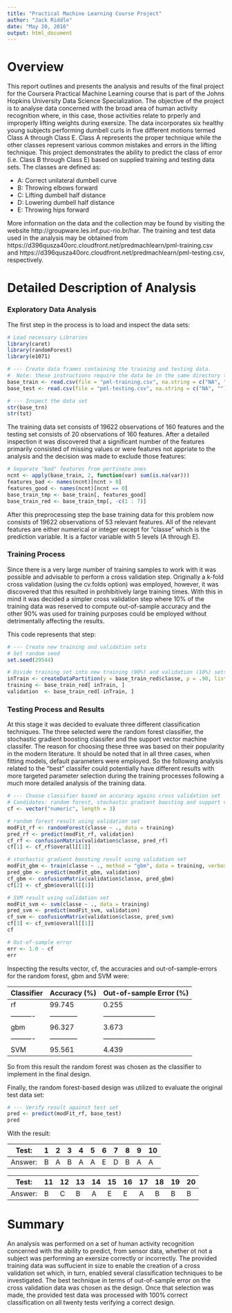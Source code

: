```yaml
---
title: "Practical Machine Learning Course Project"
author: "Jack Riddle"
date: "May 20, 2016"
output: html_document
---
```


# Overview

This report outlines and presents the analysis and results of the final project for the Coursera Practical Machine Learning course that is part of the Johns Hopkins University Data Science Specialization. The objective of the project is to analyse data concerned with the broad area of human activity recognition where, in this case, those activities relate to prperly and improperly lifting weights during exersize. The data incorporates six healthy young subjects performing dumbell curls in five different motions termed Class A through Class E. Class A represents the proper technique while the other classes represent various common mistakes and errors in the lifting technique. This project demonstrates the ability to predict the class of error (i.e. Class B through Class E) based on supplied training and testing data sets. The classes are defined as:

* A: Correct unilateral dumbell curve
* B: Throwing elbows forward
* C: Lifting dumbell half distance
* D: Lowering dumbell half distance
* E: Throwing hips forward


More information on the data and the collection may be found by visiting the website http://groupware.les.inf.puc-rio.br/har. The training and test data used in the analysis may be obtained from https://d396qusza40orc.cloudfront.net/predmachlearn/pml-training.csv and https://d396qusza40orc.cloudfront.net/predmachlearn/pml-testing.csv, respectively.    



# Detailed Description of Analysis

### Exploratory Data Analysis

The first step in the process is to load and inspect the data sets:
```r
# Load necessary Libraries
library(caret)
library(randomForest)
library(e1071)

# --- Create data frames containing the training and testing data. 
#  Note: these instructions require the data be in the same directory this file
base_train <- read.csv(file = "pml-training.csv", na.string = c("NA", ""))
base_test <- read.csv(file = "pml-testing.csv", na.string = c("NA", ""))

# --- Inspect the data set
str(base_trn)
str(tst)
```

The training data set consists of 19622 observations of 160 features and the testing set consists of 20 observations of 160 features. After a detailed inspection it was discovered that a significant number of the features primarily consisted of missing values or were features not appriate to the analysis and the decision was made to exclude those features:
```r
# Separate "bad" features from pertinate ones 
ncnt <- apply(base_train, 2, function(var) sum(is.na(var)))
features_bad <- names(ncnt)[ncnt > 0]
features_good <- names(ncnt)[ncnt == 0]
base_train_tmp <- base_train[, features_good]
base_train_red <- base_train_tmp[, -c(1 : 7)]
```

After this preprocessing step the base training data for this problem now consists of 19622 observations of 53 relevant features. All of the relevant features are either numerical or integer except for "classe" which is the prediction variable. It is a factor variable with 5 levels (A through E).

### Training Process

Since there is a very large number of training samples to work with it was possible and advisable to perform a cross validation step. Originally a k-fold cross validation (using the cv.folds option) was employed, however, it was discovered that this resulted in prohibitively large training times. With this in mind it was decided a simpler cross validation step where 10% of the training data was reserved to compute out-of-sample accuracy and the other 90% was used for training purposes could be employed without detrimentally affecting the results. 

This code represents that step:
```r
# --- Create new training and validation sets
# Set random seed
set.seed(29544)

# Divide training set into new training (90%) and validation (10%) sets 
inTrain <- createDataPartition(y = base_train_red$classe, p = .90, list = FALSE)
training <- base_train_red[ inTrain, ]
validation  <- base_train_red[-inTrain, ]
```

### Testing Process and Results

At this stage it was decided to evaluate three different classification techniques. The three selected were the random forest classifier, the stochastic gradient boosting classifer and the support vector machine classifer. The reason for choosing these three was based on their popularity in the modern literature. It should be noted that in all three cases, when fitting models, default parameters were employed. So the following analysis related to the "best" classifer could potentially have different results with more targeted parameter selection during the training processes following a much more detailed analysis of the training data.  

```r
# --- Choose classifier based on accuracy agains cross validation set
# Candidates: random forest, stochastic gradient boosting and support vector machine
cf <- vector("numeric", length = 3)

# random forest result using validation set
modFit_rf <- randomForest(classe ~ ., data = training)
pred_rf <- predict(modFit_rf, validation)
cf_rf <- confusionMatrix(validation$classe, pred_rf)
cf[1] <- cf_rf$overall[[1]]

# stochastic gradient boosting result using validation set
modFit_gbm <- train(classe ~ ., method = "gbm", data = training, verbose = FALSE)
pred_gbm <- predict(modFit_gbm, validation)
cf_gbm <- confusionMatrix(validation$classe, pred_gbm)
cf[2] <- cf_gbm$overall[[1]]

# SVM result using validation set
modFit_svm <- svm(classe ~ ., data = training)
pred_svm <- predict(modFit_svm, validation)
cf_svm <- confusionMatrix(validation$classe, pred_svm)
cf[3] <- cf_svm$overall[[1]]
cf

# Out-of-sample error
err <- 1.0 - cf  
err
```

Inspecting the results vector, cf, the accuracies and out-of-sample-errors for the random forest, gbm and SVM were:

Classifier | Accuracy (%) | Out-of-sample Error (%) 
---------- | ------------ | ----------------------- 
rf         | 99.745       | 0.255
---------- | ------------ | -----------------------
gbm        | 96.327       | 3.673 
---------- | ------------ | ----------------------- 
SVM        | 95.561       | 4.439 

So from this result the random forest was chosen as the classifier to implement in the final design.

Finally, the random forest-based design was utilized to evaluate the original test data set:
```r
# --- Verify result against test set
pred <- predict(modFit_rf, base_test)
pred
```
With the result:

Test:   | 1 | 2 | 3 | 4 | 5 | 6 | 7 | 8 | 9 |10
------- | - | - | - | - | - | - | - | - | - | -
Answer: | B | A | B | A | A | E | D | B | A | A

Test:   |11 |12 |13 |14 |15 |16 |17 |18 |19 |20
------- | - | - | - | - | - | - | - | - | - | -
Answer: | B | C | B | A | E | E | A | B | B | B



# Summary

An analysis was performed on a set of human activity recognition concerned with the ability to predict, from sensor data, whether ot not a subject was performing an exersize correctly or incorrectly. The provided training data was suffucient in size to enable the creation of a cross validation set which, in turn, enabled several classification techniques to be investigated. The best technique in terms of out-of-sample error on the cross validation data was chosen as the design. Once that selection was made, the provided test data was processed with 100% correct classification on all twenty tests verifying a correct design.        

